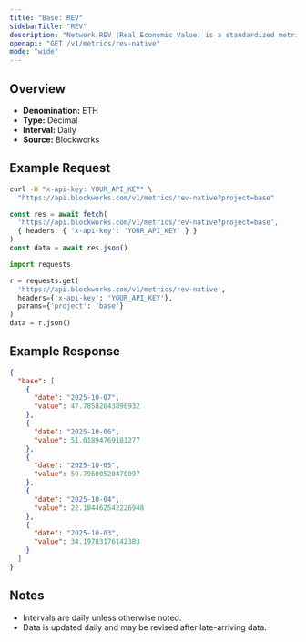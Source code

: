 ```yaml
---
title: "Base: REV"
sidebarTitle: "REV"
description: "Network REV (Real Economic Value) is a standardized metric that tracks blockchain value accrual generated by user activity. REV consists of both in-protocol transaction fees and out-of-protocol tips that users pay for transaction execution, so it measures the monetary demand to transact onchain."
openapi: "GET /v1/metrics/rev-native"
mode: "wide"
---
```


## Overview

- **Denomination:** ETH
- **Type:** Decimal
- **Interval:** Daily
- **Source:** Blockworks

## Example Request

<CodeGroup>

```bash cURL
curl -H "x-api-key: YOUR_API_KEY" \
  "https://api.blockworks.com/v1/metrics/rev-native?project=base"
```

```typescript TypeScript
const res = await fetch(
  'https://api.blockworks.com/v1/metrics/rev-native?project=base',
  { headers: { 'x-api-key': 'YOUR_API_KEY' } }
)
const data = await res.json()
```

```python Python
import requests

r = requests.get(
  'https://api.blockworks.com/v1/metrics/rev-native',
  headers={'x-api-key': 'YOUR_API_KEY'},
  params={'project': 'base'}
)
data = r.json()
```

</CodeGroup>

## Example Response

```json
{
  "base": [
    {
      "date": "2025-10-07",
      "value": 47.78582643896932
    },
    {
      "date": "2025-10-06",
      "value": 51.01894769181277
    },
    {
      "date": "2025-10-05",
      "value": 50.79600520470097
    },
    {
      "date": "2025-10-04",
      "value": 22.104462542226948
    },
    {
      "date": "2025-10-03",
      "value": 34.19783176142383
    }
  ]
}
```

## Notes
- Intervals are daily unless otherwise noted.
- Data is updated daily and may be revised after late-arriving data.